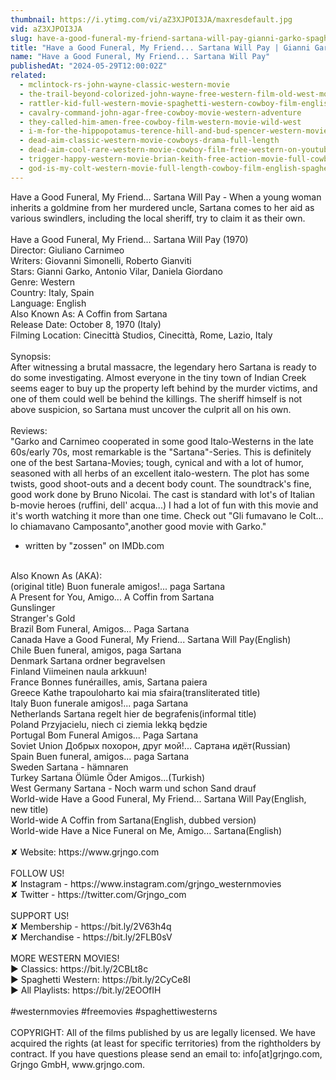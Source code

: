 ```yaml
---
thumbnail: https://i.ytimg.com/vi/aZ3XJPOI3JA/maxresdefault.jpg
vid: aZ3XJPOI3JA
slug: have-a-good-funeral-my-friend-sartana-will-pay-gianni-garko-spaghetti-western
title: "Have a Good Funeral, My Friend... Sartana Will Pay | Gianni Garko | Spaghetti Western"
name: "Have a Good Funeral, My Friend... Sartana Will Pay"
publishedAt: "2024-05-29T12:00:02Z"
related:
  - mclintock-rs-john-wayne-classic-western-movie
  - the-trail-beyond-colorized-john-wayne-free-western-film-old-west-movie
  - rattler-kid-full-western-movie-spaghetti-western-cowboy-film-english
  - cavalry-command-john-agar-free-cowboy-movie-western-adventure
  - they-called-him-amen-free-cowboy-film-western-movie-wild-west
  - i-m-for-the-hippopotamus-terence-hill-and-bud-spencer-western-movie
  - dead-aim-classic-western-movie-cowboys-drama-full-length
  - dead-aim-cool-rare-western-movie-cowboy-film-free-western-on-youtube-english
  - trigger-happy-western-movie-brian-keith-free-action-movie-full-cowboy-films-full-movies
  - god-is-my-colt-western-movie-full-length-cowboy-film-english-spaghetti-italo-western
---
```


Have a Good Funeral, My Friend... Sartana Will Pay - When a young woman inherits a goldmine from her murdered uncle, Sartana comes to her aid as various swindlers, including the local sheriff, try to claim it as their own.<br />
<br />
Have a Good Funeral, My Friend... Sartana Will Pay (1970)<br />
Director: Giuliano Carnimeo<br />
Writers: Giovanni Simonelli, Roberto Gianviti<br />
Stars: Gianni Garko, Antonio Vilar, Daniela Giordano<br />
Genre: Western<br />
Country: Italy, Spain<br />
Language: English<br />
Also Known As: A Coffin from Sartana<br />
Release Date: October 8, 1970 (Italy)<br />
Filming Location: Cinecittà Studios, Cinecittà, Rome, Lazio, Italy<br />
<br />
Synopsis:<br />
After witnessing a brutal massacre, the legendary hero Sartana is ready to do some investigating. Almost everyone in the tiny town of Indian Creek seems eager to buy up the property left behind by the murder victims, and one of them could well be behind the killings. The sheriff himself is not above suspicion, so Sartana must uncover the culprit all on his own.<br />
<br />
Reviews:<br />
"Garko and Carnimeo cooperated in some good Italo-Westerns in the late 60s/early 70s, most remarkable is the "Sartana"-Series. This is definitely one of the best Sartana-Movies; tough, cynical and with a lot of humor, seasoned with all herbs of an excellent italo-western. The plot has some twists, good shoot-outs and a decent body count. The soundtrack's fine, good work done by Bruno Nicolai. The cast is standard with lot's of Italian b-movie heroes (ruffini, dell' acqua...) I had a lot of fun with this movie and it's worth watching it more than one time. Check out "Gli fumavano le Colt... lo chiamavano Camposanto",another good movie with Garko."<br />
- written by "zossen" on IMDb.com<br />
<br />
Also Known As (AKA):<br />
(original title) Buon funerale amigos!... paga Sartana<br />
A Present for You, Amigo... A Coffin from Sartana<br />
Gunslinger<br />
Stranger's Gold<br />
Brazil Bom Funeral, Amigos... Paga Sartana<br />
Canada Have a Good Funeral, My Friend... Sartana Will Pay(English)<br />
Chile Buen funeral, amigos, paga Sartana<br />
Denmark Sartana ordner begravelsen<br />
Finland Viimeinen naula arkkuun!<br />
France Bonnes funérailles, amis, Sartana paiera<br />
Greece Kathe trapouloharto kai mia sfaira(transliterated title)<br />
Italy Buon funerale amigos!... paga Sartana<br />
Netherlands Sartana regelt hier de begrafenis(informal title)<br />
Poland Przyjacielu, niech ci ziemia lekką będzie<br />
Portugal Bom Funeral Amigos... Paga Sartana<br />
Soviet Union Добрых похорон, друг мой!... Сартана идёт(Russian)<br />
Spain Buen funeral, amigos... paga Sartana<br />
Sweden Sartana - hämnaren<br />
Turkey Sartana Ölümle Öder Amigos...(Turkish)<br />
West Germany Sartana - Noch warm und schon Sand drauf<br />
World-wide Have a Good Funeral, My Friend... Sartana Will Pay(English, new title)<br />
World-wide A Coffin from Sartana(English, dubbed version)<br />
World-wide Have a Nice Funeral on Me, Amigo... Sartana(English)<br />
<br />
✘ Website: https://www.grjngo.com<br />
<br />
FOLLOW US!<br />
✘ Instagram - https://www.instagram.com/grjngo_westernmovies<br />
✘ Twitter - https://twitter.com/Grjngo_com<br />
<br />
SUPPORT US!<br />
✘ Membership - https://bit.ly/2V63h4q<br />
✘ Merchandise - https://bit.ly/2FLB0sV<br />
<br />
MORE WESTERN MOVIES! <br />
► Classics: https://bit.ly/2CBLt8c <br />
► Spaghetti Western: https://bit.ly/2CyCe8I <br />
► All Playlists: https://bit.ly/2EOOfIH <br />
<br />
#westernmovies #freemovies #spaghettiwesterns<br />
<br />
COPYRIGHT: All of the films published by us are legally licensed. We have acquired the rights (at least for specific territories) from the rightholders by contract. If you have questions please send an email to: info[at]grjngo.com, Grjngo GmbH, www.grjngo.com.